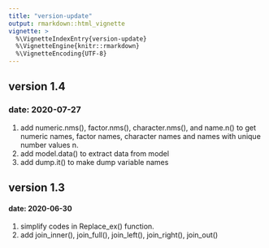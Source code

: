 ---
title: "version-update"
output: rmarkdown::html_vignette
vignette: >
  %\VignetteIndexEntry{version-update}
  %\VignetteEngine{knitr::rmarkdown}
  %\VignetteEncoding{UTF-8}
---
## version 1.4
### date: 2020-07-27
1. add numeric.nms(), factor.nms(), character.nms(), and name.n() to get numeric names, factor names, character names and names with unique number values n.  
2. add model.data() to extract data from model
3. add dump.it() to make dump variable names


## version 1.3  
#### date: 2020-06-30
1. simplify codes in Replace_ex() function.  
2. add join_inner(), join_full(), join_left(), join_right(), join_out()